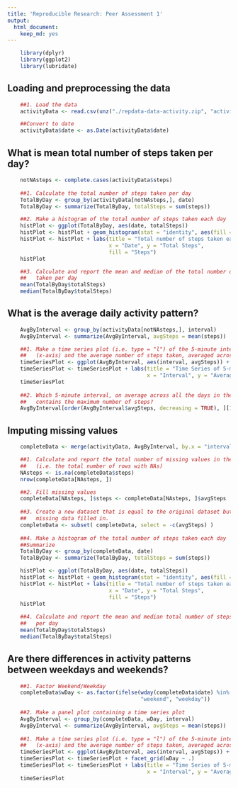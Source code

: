 ```yaml
---
title: 'Reproducible Research: Peer Assessment 1'
output:
  html_document:
    keep_md: yes
---
```


```r
    library(dplyr)
    library(ggplot2)
    library(lubridate)
```


## Loading and preprocessing the data
```r
    ##1. Load the data
    activityData <- read.csv(unz("./repdata-data-activity.zip", "activity.csv"))

    ##Convert to date
    activityData$date <- as.Date(activityData$date)
```

## What is mean total number of steps taken per day?
```r
    notNAsteps <- complete.cases(activityData$steps)
    
    ##1. Calculate the total number of steps taken per day
    TotalByDay <- group_by(activityData[notNAsteps,], date)
    TotalByDay <- summarize(TotalByDay, totalSteps = sum(steps))

    ##2. Make a histogram of the total number of steps taken each day
    histPlot <- ggplot(TotalByDay, aes(date, totalSteps))
    histPlot <- histPlot + geom_histogram(stat = "identity", aes(fill = totalSteps))
    histPlot <- histPlot + labs(title = "Total number of steps taken each day",
                                x = "Date", y = "Total Steps",
                                fill = "Steps")
    histPlot

    ##3. Calculate and report the mean and median of the total number of steps 
    ##   taken per day
    mean(TotalByDay$totalSteps)
    median(TotalByDay$totalSteps)
```

## What is the average daily activity pattern?
```r
    AvgByInterval <- group_by(activityData[notNAsteps,], interval)
    AvgByInterval <- summarize(AvgByInterval, avgSteps = mean(steps))

    ##1. Make a time series plot (i.e. type = "l") of the 5-minute interval 
    ##   (x-axis) and the average number of steps taken, averaged across all days (y-axis)
    timeSeriesPlot <- ggplot(AvgByInterval, aes(interval, avgSteps)) + geom_line()
    timeSeriesPlot <- timeSeriesPlot + labs(title = "Time Series of 5-min Interval",
                                            x = "Interval", y = "Average Steps")
    timeSeriesPlot
    
    ##2. Which 5-minute interval, on average across all the days in the dataset, 
    ##   contains the maximum number of steps?
    AvgByInterval[order(AvgByInterval$avgSteps, decreasing = TRUE), ][1,]
```

## Imputing missing values
```r
    completeData <- merge(activityData, AvgByInterval, by.x = "interval", by.y="interval", all=TRUE)

    ##1. Calculate and report the total number of missing values in the dataset 
    ##   (i.e. the total number of rows with NAs)
    NAsteps <- is.na(completeData$steps)
    nrow(completeData[NAsteps, ])

    ##2. Fill missing values
    completeData[NAsteps, ]$steps <- completeData[NAsteps, ]$avgSteps
    
    ##3. Create a new dataset that is equal to the original dataset but with the 
    ##   missing data filled in.
    completeData <- subset( completeData, select = -c(avgSteps) )
    
    ##4. Make a histogram of the total number of steps taken each day
    ##Summarize
    TotalByDay <- group_by(completeData, date)
    TotalByDay <- summarize(TotalByDay, totalSteps = sum(steps))

    histPlot <- ggplot(TotalByDay, aes(date, totalSteps))
    histPlot <- histPlot + geom_histogram(stat = "identity", aes(fill = totalSteps))
    histPlot <- histPlot + labs(title = "Total number of steps taken each day",
                                x = "Date", y = "Total Steps",
                                fill = "Steps")
    histPlot
    
    ##4. Calculate and report the mean and median total number of steps taken 
    ##   per day
    mean(TotalByDay$totalSteps)
    median(TotalByDay$totalSteps)
```

## Are there differences in activity patterns between weekdays and weekends?
```r
    ##1. Factor Weekend/Weekday
    completeData$wDay <- as.factor(ifelse(wday(completeData$date) %in% c(1, 7), 
                                          "weekend", "weekday"))
    
    ##2. Make a panel plot containing a time series plot
    AvgByInterval <- group_by(completeData, wDay, interval)
    AvgByInterval <- summarize(AvgByInterval, avgSteps = mean(steps))
    
    ##1. Make a time series plot (i.e. type = "l") of the 5-minute interval 
    ##   (x-axis) and the average number of steps taken, averaged across all days (y-axis)
    timeSeriesPlot <- ggplot(AvgByInterval, aes(interval, avgSteps)) + geom_line()
    timeSeriesPlot <- timeSeriesPlot + facet_grid(wDay ~ .)
    timeSeriesPlot <- timeSeriesPlot + labs(title = "Time Series of 5-min Interval by weekday/weekend",
                                            x = "Interval", y = "Average Steps")
    timeSeriesPlot
```

